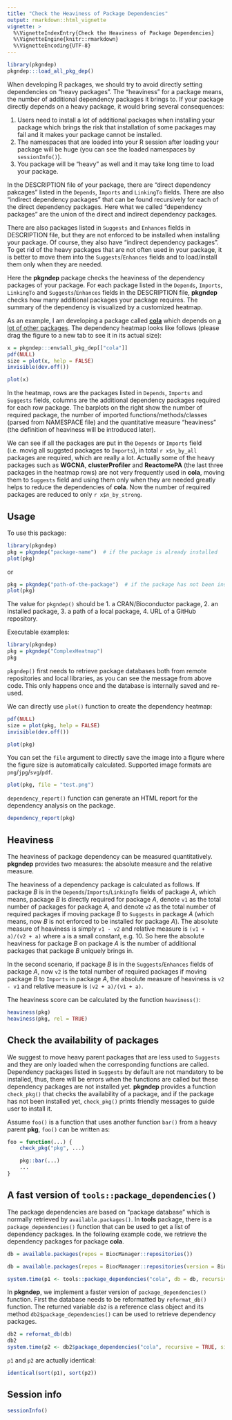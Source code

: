 ```yaml
---
title: "Check the Heaviness of Package Dependencies"
output: rmarkdown::html_vignette
vignette: >
  %\VignetteIndexEntry{Check the Heaviness of Package Dependencies}
  %\VignetteEngine{knitr::rmarkdown}
  %\VignetteEncoding{UTF-8}
---
```


```r
library(pkgndep)
pkgndep:::load_all_pkg_dep()
```


When developing R packages, we should try to avoid directly setting
dependencies on "heavy packages". The "heaviness" for a package means, the
number of additional dependency packages it brings to. If your package directly depends
on a heavy package, it would bring several consequences:

1. Users need to install a lot of additional packages when installing your
   package which brings the risk that installation of some packages
   may fail and it makes your package cannot be installed. 
2. The namespaces that are loaded into your R session after loading your package will be huge (you can see the loaded namespaces by `sessionInfo()`).
3. You package will be "heavy" as well and it may take long time to load your package.

In the DESCRIPTION file of your package, there are "direct dependency
pakcages" listed in the `Depends`, `Imports` and `LinkingTo` fields. There are
also "indirect dependency packages" that can be found recursively for each of
the direct dependency packages. Here what we called "dependency packages" are
the union of the direct and indirect dependency packages.

There are also packages listed in `Suggests` and `Enhances` fields in
DESCRIPTION file, but they are not enforced to be installed when installing
your package. Of course, they also have "indirect dependency packages". To get
rid of the heavy packages that are not often used in your package, it is
better to move them into the `Suggests`/`Enhances` fields and to load/install
them only when they are needed.

Here the **pkgndep** package checks the heaviness of the dependency packages
of your package. For each package listed in the `Depends`, `Imports`,
`LinkingTo` and `Suggests`/`Enhances` fields in the DESCRIPTION file,
**pkgndep** checks how many additional packages your package requires. The
summary of the dependency is visualized by a customized heatmap.

As an example, I am developing a package called
[**cola**](https://github.com/jokergoo/cola/) which depends on [a lot of other
packages](https://github.com/jokergoo/ComplexHeatmap/blob/master/DESCRIPTION).
The dependency heatmap looks like follows (please drag the figure to a new tab to see it in its actual size):

```r
x = pkgndep:::env$all_pkg_dep[["cola"]]
pdf(NULL)
size = plot(x, help = FALSE)
invisible(dev.off())
```

```r
plot(x)
```

In the heatmap, rows are the packages listed in `Depends`, `Imports` and
`Suggests` fields, columns are the additional dependency packages required for
each row package. The barplots on the right show the number of required
package, the number of imported functions/methods/classes (parsed from
NAMESPACE file) and the quantitative measure "heaviness" (the definition of
heaviness will be introduced later).

We can see if all the packages are put in the `Depends` or `Imports` field
(i.e. movig all suggsted packages to `Imports`), in total `r x$n_by_all`
packages are required, which are really a lot. Actually some of the heavy
packages such as **WGCNA**, **clusterProfiler** and **ReactomePA** (the last
three packages in the heatmap rows) are not very frequently used in **cola**,
moving them to `Suggests` field and using them only when they are needed
greatly helps to reduce the dependencies of **cola**. Now the number of required
packages are reduced to only `r x$n_by_strong`.

## Usage

To use this package:

```r
library(pkgndep)
pkg = pkgndep("package-name")  # if the package is already installed
plot(pkg)
```

or

```r
pkg = pkgndep("path-of-the-package")  # if the package has not been installed yet
plot(pkg)
```

The value for `pkgndep()` should be 1. a CRAN/Bioconductor package, 2. an installed package, 3. a path of a local package, 4. URL of a GitHub repository.

Executable examples:

```r
library(pkgndep)
pkg = pkgndep("ComplexHeatmap")
pkg
```

`pkgndep()` first needs to retrieve package databases both from remote repositories and local libraries, as you
can see the message from above code. This only happens once and the database is internally
saved and re-used.

We can directly use `plot()` function to create the dependency heatmap:

```r
pdf(NULL)
size = plot(pkg, help = FALSE)
invisible(dev.off())
```

```r
plot(pkg)
```

You can set the `file` argument to directly save the image into a figure where the figure
size is automatically calculated. Supported image formats are `png`/`jpg`/`svg`/`pdf`.

```r
plot(pkg, file = "test.png")
```

`dependency_report()` function can generate an HTML report for the dependency analysis on the package.

```r
dependency_report(pkg)
```

## Heaviness

The heaviness of package dependency can be measured quantitatively. **pkgndep** provides two measures: the absolute
measure and the relative measure.

The heaviness of a dependency package is calculated as follows. If package _B_
is in the `Depends`/`Imports`/`LinkingTo` fields of package _A_, which means, package _B_ 
is directly required for package _A_, denote `v1` as the total number of packages for package _A_, 
and denote `v2` as the total number of required packages if moving package
_B_ to `Suggests` in package _A_ (which means, now _B_ is not enforced to be installed for package _A_). The
absolute measure of heaviness is simply `v1 - v2` and relative measure is `(v1 + a)/(v2 + a)` where `a` is a small constant, e.g. 10.
So here the absolute heaviness for package _B_ on package _A_ is the number of additional packages
that package _B_ uniquely brings in.

In the second scenario, if package _B_ is in the `Suggests`/`Enhances` fields of package
_A_, now `v2` is the total number of required packages if moving package _B_ to `Imports` in package _A_,
the absolute measure of heaviness is `v2 - v1` and relative measure is `(v2 + a)/(v1 + a)`.

The heaviness score can be calculated by the function `heaviness()`:

```r
heaviness(pkg)
heaviness(pkg, rel = TRUE)
```

## Check the availability of packages

We suggest to move heavy parent packages that are less used to `Suggests` and they are only loaded when the corresponding functions are called. 
Dependency packages listed in `Suggests` by default are not mandatory to be installed, thus, there will be errors when the functions are called but these dependency packages
are not installed yet. **pkgndep** provides a function `check_pkg()` that checks the availability of a package, and if the package has not been 
installed yet, `check_pkg()` prints friendly messages to guide user to install it. 

Assume `foo()` is a function that uses another function `bar()` from a heavy parent **pkg**, 
`foo()` can be written as:

```r
foo = function(...) {
    check_pkg("pkg", ...)

    pkg::bar(...)
    ...
}
```

## A fast version of `tools::package_dependencies()`

The package dependencies are based on "package database" which is normally retrieved by `available.packages()`.
In **tools** package, there is a `package_dependencies()` function that can be used to get a list of dependency packages.
In the following example code, we retrieve the dependency packages for package **cola**.

```r
db = available.packages(repos = BiocManager::repositories())
```

```r
db = available.packages(repos = BiocManager::repositories(version = BiocManager:::.version_choose_best()))
```

```r
system.time(p1 <- tools::package_dependencies("cola", db = db, recursive = TRUE)[[1]])
```

In **pkgndep**, we implement a faster version of `package_dependencies()` function. First the database needs
to be reformatted by `reformat_db()` function. The returned variable `db2` is a reference class object and
its method `db2$package_dependencies()` can be used to retrieve dependency packages.

```r
db2 = reformat_db(db)
db2
system.time(p2 <- db2$package_dependencies("cola", recursive = TRUE, simplify = TRUE))
```

`p1` and `p2` are actually identical:

```r
identical(sort(p1), sort(p2))
```

## Session info

```r
sessionInfo()
```
